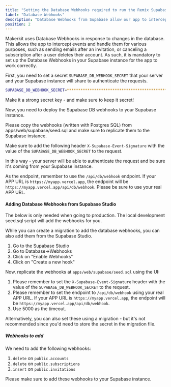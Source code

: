 ```yaml
---
title: "Setting the Database Webhooks required to run the Remix Supabase SaaS kit"
label: "Database Webhooks"
description: "Database Webhooks from Supabase allow our app to intercept events and handle them. Learn how to setup database webhooks."
position: 2
---
```


Makerkit uses Database Webhooks in response to changes in the database. This allows the app to intercept events and handle them for various purposes, such as sending emails after an invitation, or canceling a subscription after a user deletes their account. As such, it is mandatory to set up the Database Webhooks in your Supabase instance for the app to work correctly.

First, you need to set a secret `SUPABASE_DB_WEBHOOK_SECRET` that your server and your Supabase instance will share to authenticate the requests.

```bash
SUPABASE_DB_WEBHOOK_SECRET=**************************************************
```

Make it a strong secret key - and make sure to keep it secret!

Now, you need to deploy the Supabase DB webhooks to your Supabase instance.

Please copy the webhooks (written with Postgres SQL) from apps/web/supabase/seed.sql and make sure to replicate them to the Supabase instance.

Make sure to add the following header `X-Supabase-Event-Signature` with the value of the `SUPABASE_DB_WEBHOOK_SECRET` to the request.

In this way - your server will be able to authenticate the request and be sure it's coming from your Supabase instance.

As the endpoint, remember to use the `/api/db/webhook` endpoint. If your APP URL is `https://myapp.vercel.app`, the endpoint will be `https://myapp.vercel.app/api/db/webhook`. Please be sure to use your real APP URL.

#### Adding Database Webhooks from Supabase Studio

The below is only needed when going to production. The local development seed.sql script will add the webhooks for you.

While you can create a migration to add the database webhooks, you can also add them from the Supabase Studio.

1. Go to the Supabase Studio
2. Go to Database->Webhooks
3. Click on "Enable Webhooks"
4. Click on "Create a new hook"

Now, replicate the webhooks at `apps/web/supabase/seed.sql` using the UI:

1. Please remember to set the `X-Supabase-Event-Signature` header with the value of the `SUPABASE_DB_WEBHOOK_SECRET` to the request.
2. Please remember to set the endpoint to `/api/db/webhook` using your real APP URL. If your APP URL is `https://myapp.vercel.app`, the endpoint will be `https://myapp.vercel.app/api/db/webhook`.
3. Use 5000 as the timeout.

Alternatively, you can also set these using a migration - but it's not recommended since you'd need to store the secret in the migration file.

##### Webhooks to add

We need to add the following webhooks:

1. `delete` on `public.accounts`
2. `delete` on `public.subscriptions`
3. `insert` on `public.invitations`

Please make sure to add these webhooks to your Supabase instance.
